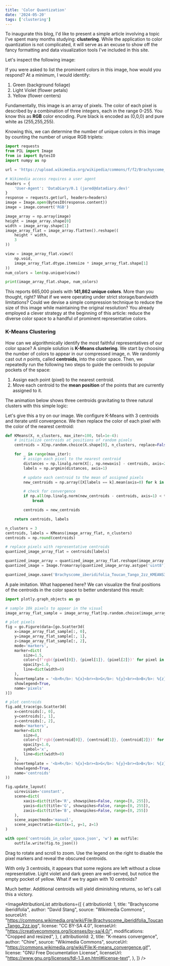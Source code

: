 ```yaml
---
title: 'Color Quantization'
date: '2024-05-20'
tags: ['clustering']
---
```


To inaugurate this blog, I'd like to present a simple article involving a topic I've spent
many months studying: **clustering**. While the application to color quantization is
not complicated, it will serve as an excuse to show off the fancy formatting and data visualization tools
I've included in this site.

Let's inspect the following image:

<MdxImage 
    filePath='color-quantization/Brachyscome_iberidifolia_Toucan_Tango_2zz.jpg'
    alt="Brachyscome iberidifolia"
    originalWidth={1000}
    originalHeight={665}
    attributionId={1}
    title="Brachyscome iberidifolia"
/>

If you were asked to list the prominent colors in this image, how would you respond?
At a minimum, I would identify:

1. Green (background foliage)
2. Light Violet (flower petals)
3. Yellow (flower centers)

Fundamentally, this image is an array of pixels. The color of each pixel is described by
a combination of three integers, each in the range 0-255. You know this as **RGB**
color encoding. Pure black is encoded as (0,0,0) and pure white as (255,255,255).

Knowing this, we can determine the number of unique colors in this image by counting the
number of unique RGB triplets:

```python title="python"
import requests
from PIL import Image
from io import BytesIO
import numpy as np

url = 'https://upload.wikimedia.org/wikipedia/commons/f/f2/Brachyscome_iberidifolia_Toucan_Tango_2zz.jpg'

# Wikimedia access requires a user agent
headers = {
    'User-Agent': 'DataDiary/0.1 (jared@datadiary.dev)'
}
response = requests.get(url, headers=headers)
image = Image.open(BytesIO(response.content))
image = image.convert('RGB')

image_array = np.array(image)
height = image_array.shape[0]
width = image_array.shape[1]
image_array_flat = image_array.flatten().reshape((
    height * width,
    3
))

view = image_array_flat.view((
    np.void,
    image_array_flat.dtype.itemsize * image_array_flat.shape[1]
))
num_colors = len(np.unique(view))

print(image_array_flat.shape, num_colors)
```

This reports 665,000 pixels with **141,862 unique colors**. More than you thought, right?
What if we were operating under strict storage/bandwidth limitations? Could we
devise a simple compression technique to reduce the size of this image while
maintaining the original resolution? You already employed a clever strategy
at the beginning of this article: reduce the diverse color space to a handful
of prominent representative colors.

### K-Means Clustering

How can we algorithmically identify the most faithful representatives of our color
space? A simple solution is **K-Means clustering**. We start by choosing the
number of colors to appear in our compressed image, *n*. We randomly cast out *n* points,
called **centroids**, into the color space. Then, we repeatedly run the following two steps to guide
the centroids to popular pockets of the space:

1. Assign each point (pixel) to the nearest centroid.
2. Move each centroid to the **mean position** of the points that are currently assigned to it.

The animation below shows three centroids gravitating to three natural clusters with this simple logic:

<MdxImage 
    filePath='color-quantization/K-means_convergence.gif'
    alt="K-means convergence animation with 3 centroids"
    maxWidth="512px"
    originalWidth={637}
    originalHeight={619}
    attributionId={2}
    title="K-means convergence"
/>

Let's give this a try on our image. We configure K-Means with 3 centroids and iterate until convergence.
We then replace the color of each pixel with the color of the nearest centroid:

```python title="python"
def KMeans(X, n_clusters, max_iter=100, tol=1e-4):
    # initialize centroids at positions of random pixels
    centroids = X[np.random.choice(X.shape[0], n_clusters, replace=False)]

    for _ in range(max_iter):
        # assign each pixel to the nearest centroid
        distances = np.linalg.norm(X[:, np.newaxis] - centroids, axis=2)
        labels = np.argmin(distances, axis=1)

        # update each centroid to the mean of assigned pixels
        new_centroids = np.array([X[labels == k].mean(axis=0) for k in range(n_clusters)])

        # check for convergence
        if np.all(np.linalg.norm(new_centroids - centroids, axis=1) < tol):
            break

        centroids = new_centroids

    return centroids, labels

n_clusters = 3
centroids, labels = KMeans(image_array_flat, n_clusters)
centroids = np.round(centroids)

# replace pixels with representative centroids
quantized_image_array_flat = centroids[labels]

quantized_image_array = quantized_image_array_flat.reshape(image_array.shape)
quantized_image = Image.fromarray(quantized_image_array.astype('uint8'), 'RGB')

quantized_image.save('Brachyscome_iberidifolia_Toucan_Tango_2zz_KMEANS3.png', 'PNG')
```

<MdxImage 
    filePath='color-quantization/Brachyscome_iberidifolia_Toucan_Tango_2zz_KMEANS3.png'
    alt="Brachyscome iberidifolia after K-means quantization with 3 centroids"
    originalWidth={1000}
    originalHeight={665}
/>

A pale imitation. What happened here? We can visualize the final positions
of the centroids in the color space to better understand this result:

```python title="python"
import plotly.graph_objects as go

# sample 10k pixels to appear in the visual
image_array_flat_sample = image_array_flat[np.random.choice(image_array_flat.shape[0], 10_000)]

# plot pixels
fig = go.Figure(data=[go.Scatter3d(
    x=image_array_flat_sample[:, 0],
    y=image_array_flat_sample[:, 1],
    z=image_array_flat_sample[:, 2],
    mode='markers',
    marker=dict(
        size=1.5,
        color=[f'rgb({pixel[0]}, {pixel[1]}, {pixel[2]})' for pixel in image_array_flat_sample],
        opacity=1.0,
        line=dict(width=0)
    ),
    hovertemplate = '<b>R</b>: %{x}<br><b>G</b>: %{y}<br><b>B</b>: %{z}<extra></extra>',
    showlegend=True,
    name='pixels'
)])

# plot centroids
fig.add_trace(go.Scatter3d(
    x=centroids[:, 0],
    y=centroids[:, 1],
    z=centroids[:, 2],
    mode='markers',
    marker=dict(
        size=8,
        color=[f'rgb({centroid[0]}, {centroid[1]}, {centroid[2]})' for centroid in centroids],
        opacity=1.0,
        symbol='x',
        line=dict(width=0)
    ),
    hovertemplate = '<b>R</b>: %{x}<br><b>G</b>: %{y}<br><b>B</b>: %{z}<extra></extra>',
    showlegend=True,
    name='centroids'
))

fig.update_layout(
    uirevision='constant',
    scene=dict(
        xaxis=dict(title='R', showspikes=False, range=[0, 255]),
        yaxis=dict(title='G', showspikes=False, range=[0, 255]),
        zaxis=dict(title='B', showspikes=False, range=[0, 255])
    ),
    scene_aspectmode='manual', 
    scene_aspectratio=dict(x=1, y=1, z=1)
)

with open('centroids_in_color_space.json', 'w') as outfile:
    outfile.write(fig.to_json())
```

Drag to rotate and scroll to zoom. Use the legend on the right to disable the pixel
markers and reveal the obscured centroids.

<LazyPlot filePath='color-quantization/centroids_in_color_space.json'/>

With only 3 centroids, it appears that some regions are left without a close representative.
Light violet and dark green are well-served, but notice the empty pocket of yellow.
What if we try again with 10 centroids?

<MdxImage 
    filePath='color-quantization/Brachyscome_iberidifolia_Toucan_Tango_2zz_KMEANS10.png'
    alt="Brachyscome iberidifolia after K-means quantization with 10 centroids"
    originalWidth={1000}
    originalHeight={665}
/>

Much better. Additional centroids will yield diminishing returns, so let's call this a victory.

<ImageAttributionList
    attributions={[
        {
            attributionId: 1,
            title: "Brachyscome iberidifolia",
            author: "David Stang",
            source: "Wikimedia Commons",
            sourceUrl: "https://commons.wikimedia.org/wiki/File:Brachyscome_iberidifolia_Toucan_Tango_2zz.jpg",
            license: "CC BY-SA 4.0",
            licenseUrl: "https://creativecommons.org/licenses/by-sa/4.0/",
            modifications: "Cropped and resized",
        },
        {
            attributionId: 2,
            title: "K-means convergence",
            author: "Chire",
            source: "Wikimedia Commons",
            sourceUrl: "https://commons.wikimedia.org/wiki/File:K-means_convergence.gif",
            license: "GNU Free Documentation License",
            licenseUrl: "https://www.gnu.org/licenses/fdl-1.3.en.html#license-text",
        },
    ]}
/>